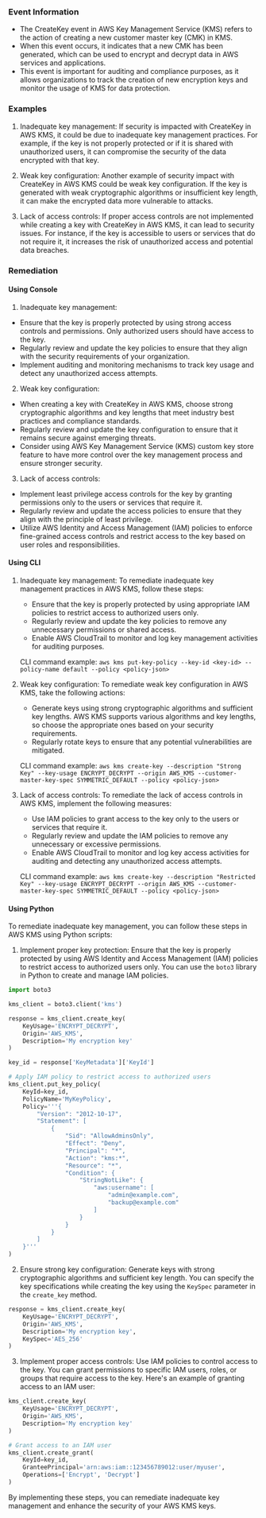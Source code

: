 
### Event Information

- The CreateKey event in AWS Key Management Service (KMS) refers to the action of creating a new customer master key (CMK) in KMS.
- When this event occurs, it indicates that a new CMK has been generated, which can be used to encrypt and decrypt data in AWS services and applications.
- This event is important for auditing and compliance purposes, as it allows organizations to track the creation of new encryption keys and monitor the usage of KMS for data protection.


### Examples

1. Inadequate key management: If security is impacted with CreateKey in AWS KMS, it could be due to inadequate key management practices. For example, if the key is not properly protected or if it is shared with unauthorized users, it can compromise the security of the data encrypted with that key.

2. Weak key configuration: Another example of security impact with CreateKey in AWS KMS could be weak key configuration. If the key is generated with weak cryptographic algorithms or insufficient key length, it can make the encrypted data more vulnerable to attacks.

3. Lack of access controls: If proper access controls are not implemented while creating a key with CreateKey in AWS KMS, it can lead to security issues. For instance, if the key is accessible to users or services that do not require it, it increases the risk of unauthorized access and potential data breaches.

### Remediation

#### Using Console

1. Inadequate key management:
- Ensure that the key is properly protected by using strong access controls and permissions. Only authorized users should have access to the key.
- Regularly review and update the key policies to ensure that they align with the security requirements of your organization.
- Implement auditing and monitoring mechanisms to track key usage and detect any unauthorized access attempts.

2. Weak key configuration:
- When creating a key with CreateKey in AWS KMS, choose strong cryptographic algorithms and key lengths that meet industry best practices and compliance standards.
- Regularly review and update the key configuration to ensure that it remains secure against emerging threats.
- Consider using AWS Key Management Service (KMS) custom key store feature to have more control over the key management process and ensure stronger security.

3. Lack of access controls:
- Implement least privilege access controls for the key by granting permissions only to the users or services that require it.
- Regularly review and update the access policies to ensure that they align with the principle of least privilege.
- Utilize AWS Identity and Access Management (IAM) policies to enforce fine-grained access controls and restrict access to the key based on user roles and responsibilities.

#### Using CLI

1. Inadequate key management: To remediate inadequate key management practices in AWS KMS, follow these steps:
   - Ensure that the key is properly protected by using appropriate IAM policies to restrict access to authorized users only.
   - Regularly review and update the key policies to remove any unnecessary permissions or shared access.
   - Enable AWS CloudTrail to monitor and log key management activities for auditing purposes.

   CLI command example: `aws kms put-key-policy --key-id <key-id> --policy-name default --policy <policy-json>`

2. Weak key configuration: To remediate weak key configuration in AWS KMS, take the following actions:
   - Generate keys using strong cryptographic algorithms and sufficient key lengths. AWS KMS supports various algorithms and key lengths, so choose the appropriate ones based on your security requirements.
   - Regularly rotate keys to ensure that any potential vulnerabilities are mitigated.

   CLI command example: `aws kms create-key --description "Strong Key" --key-usage ENCRYPT_DECRYPT --origin AWS_KMS --customer-master-key-spec SYMMETRIC_DEFAULT --policy <policy-json>`

3. Lack of access controls: To remediate the lack of access controls in AWS KMS, implement the following measures:
   - Use IAM policies to grant access to the key only to the users or services that require it.
   - Regularly review and update the IAM policies to remove any unnecessary or excessive permissions.
   - Enable AWS CloudTrail to monitor and log key access activities for auditing and detecting any unauthorized access attempts.

   CLI command example: `aws kms create-key --description "Restricted Key" --key-usage ENCRYPT_DECRYPT --origin AWS_KMS --customer-master-key-spec SYMMETRIC_DEFAULT --policy <policy-json>`

#### Using Python

To remediate inadequate key management, you can follow these steps in AWS KMS using Python scripts:

1. Implement proper key protection: Ensure that the key is properly protected by using AWS Identity and Access Management (IAM) policies to restrict access to authorized users only. You can use the `boto3` library in Python to create and manage IAM policies.

```python
import boto3

kms_client = boto3.client('kms')

response = kms_client.create_key(
    KeyUsage='ENCRYPT_DECRYPT',
    Origin='AWS_KMS',
    Description='My encryption key'
)

key_id = response['KeyMetadata']['KeyId']

# Apply IAM policy to restrict access to authorized users
kms_client.put_key_policy(
    KeyId=key_id,
    PolicyName='MyKeyPolicy',
    Policy='''{
        "Version": "2012-10-17",
        "Statement": [
            {
                "Sid": "AllowAdminsOnly",
                "Effect": "Deny",
                "Principal": "*",
                "Action": "kms:*",
                "Resource": "*",
                "Condition": {
                    "StringNotLike": {
                        "aws:username": [
                            "admin@example.com",
                            "backup@example.com"
                        ]
                    }
                }
            }
        ]
    }'''
)
```

2. Ensure strong key configuration: Generate keys with strong cryptographic algorithms and sufficient key length. You can specify the key specifications while creating the key using the `KeySpec` parameter in the `create_key` method.

```python
response = kms_client.create_key(
    KeyUsage='ENCRYPT_DECRYPT',
    Origin='AWS_KMS',
    Description='My encryption key',
    KeySpec='AES_256'
)
```

3. Implement proper access controls: Use IAM policies to control access to the key. You can grant permissions to specific IAM users, roles, or groups that require access to the key. Here's an example of granting access to an IAM user:

```python
kms_client.create_key(
    KeyUsage='ENCRYPT_DECRYPT',
    Origin='AWS_KMS',
    Description='My encryption key'
)

# Grant access to an IAM user
kms_client.create_grant(
    KeyId=key_id,
    GranteePrincipal='arn:aws:iam::123456789012:user/myuser',
    Operations=['Encrypt', 'Decrypt']
)
```

By implementing these steps, you can remediate inadequate key management and enhance the security of your AWS KMS keys.

